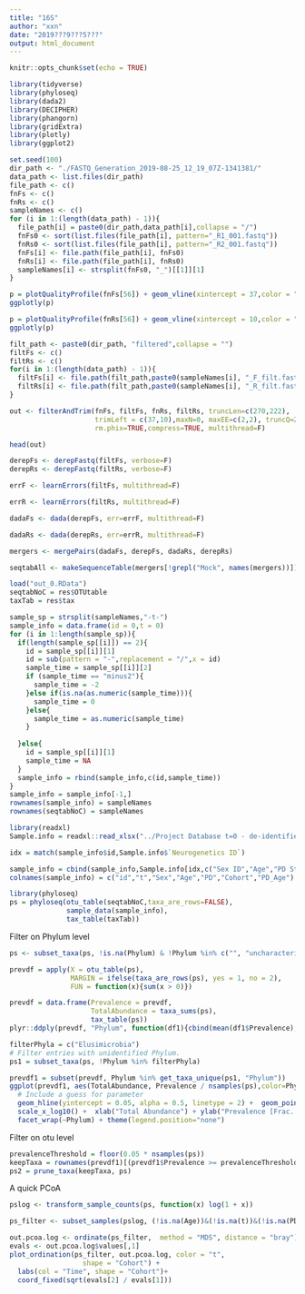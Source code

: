 ---
title: "16S"
author: "xxn"
date: "2019???9???5???"
output: html_document
---

```{r setup, include=FALSE}
knitr::opts_chunk$set(echo = TRUE)
```

```{r warning=FALSE,message=FALSE}
library(tidyverse)
library(phyloseq)
library(dada2)
library(DECIPHER)
library(phangorn)
library(gridExtra)
library(plotly)
library(ggplot2)
```


```{r}

set.seed(100)
dir_path <- "./FASTQ_Generation_2019-08-25_12_19_07Z-1341381/"
data_path <- list.files(dir_path)
file_path <- c()
fnFs <- c()
fnRs <- c()
sampleNames <- c()
for (i in 1:(length(data_path) - 1)){
  file_path[i] = paste0(dir_path,data_path[i],collapse = "/")
  fnFs0 <- sort(list.files(file_path[i], pattern="_R1_001.fastq"))
  fnRs0 <- sort(list.files(file_path[i], pattern="_R2_001.fastq")) 
  fnFs[i] <- file.path(file_path[i], fnFs0)
  fnRs[i] <- file.path(file_path[i], fnRs0)
  sampleNames[i] <- strsplit(fnFs0, "_")[[1]][1]
}
```

```{r}
p = plotQualityProfile(fnFs[56]) + geom_vline(xintercept = 37,color = "blue") +  geom_vline(xintercept = 270,color = "blue")
ggplotly(p)
```
```{r}
p = plotQualityProfile(fnRs[56]) + geom_vline(xintercept = 10,color = "blue") +  geom_vline(xintercept = 222,color = "blue")
ggplotly(p)
```

```{r}
filt_path <- paste0(dir_path, "filtered",collapse = "")
filtFs <- c()
filtRs <- c()
for(i in 1:(length(data_path) - 1)){
  filtFs[i] <- file.path(filt_path,paste0(sampleNames[i], "_F_filt.fastq.gz"))
  filtRs[i] <- file.path(filt_path,paste0(sampleNames[i], "_R_filt.fastq.gz"))
}
```

```{r}
out <- filterAndTrim(fnFs, filtFs, fnRs, filtRs, truncLen=c(270,222),
                     trimLeft = c(37,10),maxN=0, maxEE=c(2,2), truncQ=2,
                     rm.phix=TRUE,compress=TRUE, multithread=F)
```

```{r}
head(out)
```

```{r}
derepFs <- derepFastq(filtFs, verbose=F)
derepRs <- derepFastq(filtRs, verbose=F)
```

```{r}
errF <- learnErrors(filtFs, multithread=F)
```
```{r}
errR <- learnErrors(filtRs, multithread=F)
```

```{r}
dadaFs <- dada(derepFs, err=errF, multithread=F)
```
```{r}
dadaRs <- dada(derepRs, err=errR, multithread=F)
```

```{r}
mergers <- mergePairs(dadaFs, derepFs, dadaRs, derepRs)
```

```{r}
seqtabAll <- makeSequenceTable(mergers[!grepl("Mock", names(mergers))])
```

```{r}
load("out_0.RData")
seqtabNoC = res$OTUtable
taxTab = res$tax
```

```{r}
sample_sp = strsplit(sampleNames,"-t-")
sample_info = data.frame(id = 0,t = 0)
for (i in 1:length(sample_sp)){
  if(length(sample_sp[[i]]) == 2){
    id = sample_sp[[i]][1]
    id = sub(pattern = "-",replacement = "/",x = id)
    sample_time = sample_sp[[i]][2]
    if (sample_time == "minus2"){
      sample_time = -2
    }else if(is.na(as.numeric(sample_time))){
      sample_time = 0
    }else{
      sample_time = as.numeric(sample_time)
    }
    
  }else{
    id = sample_sp[[i]][1]
    sample_time = NA
  }
  sample_info = rbind(sample_info,c(id,sample_time))
}
sample_info = sample_info[-1,]
rownames(sample_info) = sampleNames
rownames(seqtabNoC) = sampleNames
```

```{r}
library(readxl)
Sample.info = readxl::read_xlsx("../Project Database t=0 - de-identified.xlsx",sheet = 1)

idx = match(sample_info$id,Sample.info$`Neurogenetics ID`)

sample_info = cbind(sample_info,Sample.info[idx,c("Sex ID","Age","PD Status ID","Cohort Identifier ID","PD Age Dx")])
colnames(sample_info) = c("id","t","Sex","Age","PD","Cohort","PD_Age")
```




```{r}
library(phyloseq)
ps = phyloseq(otu_table(seqtabNoC,taxa_are_rows=FALSE),
              sample_data(sample_info),
              tax_table(taxTab))
```

Filter on Phylum level

```{r}
ps <- subset_taxa(ps, !is.na(Phylum) & !Phylum %in% c("", "uncharacterized"))

prevdf = apply(X = otu_table(ps),
               MARGIN = ifelse(taxa_are_rows(ps), yes = 1, no = 2),
               FUN = function(x){sum(x > 0)})

prevdf = data.frame(Prevalence = prevdf,
                    TotalAbundance = taxa_sums(ps),
                    tax_table(ps))
plyr::ddply(prevdf, "Phylum", function(df1){cbind(mean(df1$Prevalence),sum(df1$Prevalence))})

```
```{r}
filterPhyla = c("Elusimicrobia")
# Filter entries with unidentified Phylum.
ps1 = subset_taxa(ps, !Phylum %in% filterPhyla)

prevdf1 = subset(prevdf, Phylum %in% get_taxa_unique(ps1, "Phylum"))
ggplot(prevdf1, aes(TotalAbundance, Prevalence / nsamples(ps),color=Phylum)) +
  # Include a guess for parameter
  geom_hline(yintercept = 0.05, alpha = 0.5, linetype = 2) +  geom_point(size = 2, alpha = 0.7) +
  scale_x_log10() +  xlab("Total Abundance") + ylab("Prevalence [Frac. Samples]") +
  facet_wrap(~Phylum) + theme(legend.position="none")
```

Filter on otu level
```{r}
prevalenceThreshold = floor(0.05 * nsamples(ps))
keepTaxa = rownames(prevdf1)[(prevdf1$Prevalence >= prevalenceThreshold)]
ps2 = prune_taxa(keepTaxa, ps)

```
A quick PCoA
```{r}
pslog <- transform_sample_counts(ps, function(x) log(1 + x))

ps_filter <- subset_samples(pslog, (!is.na(Age))&(!is.na(t))&(!is.na(PD))&(Cohort != "Longitudinal")&(t != 6))

out.pcoa.log <- ordinate(ps_filter,  method = "MDS", distance = "bray")
evals <- out.pcoa.log$values[,1]
plot_ordination(ps_filter, out.pcoa.log, color = "t",
                  shape = "Cohort") +
  labs(col = "Time", shape = "Cohort")+
  coord_fixed(sqrt(evals[2] / evals[1]))
```

```{r}

```

